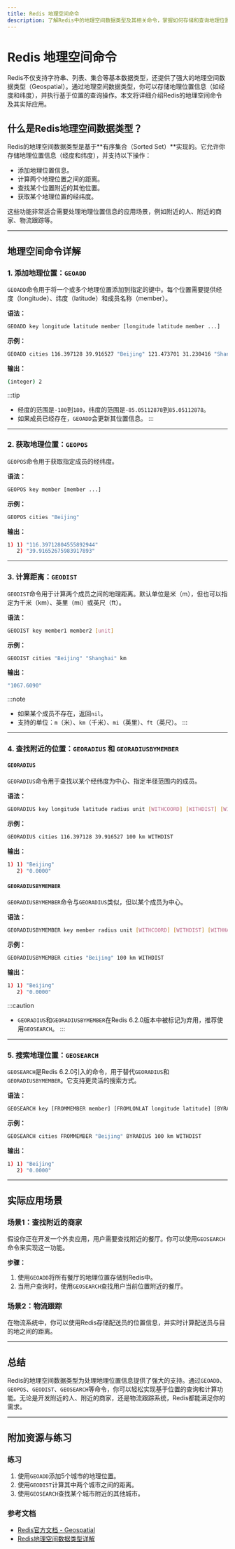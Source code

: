 ```yaml
---
title: Redis 地理空间命令
description: 了解Redis中的地理空间数据类型及其相关命令，掌握如何存储和查询地理位置信息。
---
```


# Redis 地理空间命令

Redis不仅支持字符串、列表、集合等基本数据类型，还提供了强大的地理空间数据类型（Geospatial）。通过地理空间数据类型，你可以存储地理位置信息（如经度和纬度），并执行基于位置的查询操作。本文将详细介绍Redis的地理空间命令及其实际应用。

## 什么是Redis地理空间数据类型？

Redis的地理空间数据类型是基于**有序集合（Sorted Set）**实现的。它允许你存储地理位置信息（经度和纬度），并支持以下操作：

- 添加地理位置信息。
- 计算两个地理位置之间的距离。
- 查找某个位置附近的其他位置。
- 获取某个地理位置的经纬度。

这些功能非常适合需要处理地理位置信息的应用场景，例如附近的人、附近的商家、物流跟踪等。

---

## 地理空间命令详解

### 1. 添加地理位置：`GEOADD`

`GEOADD`命令用于将一个或多个地理位置添加到指定的键中。每个位置需要提供经度（longitude）、纬度（latitude）和成员名称（member）。

**语法：**
```bash
GEOADD key longitude latitude member [longitude latitude member ...]
```

**示例：**
```bash
GEOADD cities 116.397128 39.916527 "Beijing" 121.473701 31.230416 "Shanghai"
```

**输出：**
```bash
(integer) 2
```

:::tip
- 经度的范围是`-180`到`180`，纬度的范围是`-85.05112878`到`85.05112878`。
- 如果成员已经存在，`GEOADD`会更新其位置信息。
:::

---

### 2. 获取地理位置：`GEOPOS`

`GEOPOS`命令用于获取指定成员的经纬度。

**语法：**
```bash
GEOPOS key member [member ...]
```

**示例：**
```bash
GEOPOS cities "Beijing"
```

**输出：**
```bash
1) 1) "116.39712804555892944"
   2) "39.91652675983917893"
```

---

### 3. 计算距离：`GEODIST`

`GEODIST`命令用于计算两个成员之间的地理距离。默认单位是米（m），但也可以指定为千米（km）、英里（mi）或英尺（ft）。

**语法：**
```bash
GEODIST key member1 member2 [unit]
```

**示例：**
```bash
GEODIST cities "Beijing" "Shanghai" km
```

**输出：**
```bash
"1067.6090"
```

:::note
- 如果某个成员不存在，返回`nil`。
- 支持的单位：`m`（米）、`km`（千米）、`mi`（英里）、`ft`（英尺）。
:::

---

### 4. 查找附近的位置：`GEORADIUS` 和 `GEORADIUSBYMEMBER`

#### `GEORADIUS`
`GEORADIUS`命令用于查找以某个经纬度为中心、指定半径范围内的成员。

**语法：**
```bash
GEORADIUS key longitude latitude radius unit [WITHCOORD] [WITHDIST] [WITHHASH] [COUNT count] [ASC|DESC]
```

**示例：**
```bash
GEORADIUS cities 116.397128 39.916527 100 km WITHDIST
```

**输出：**
```bash
1) 1) "Beijing"
   2) "0.0000"
```

#### `GEORADIUSBYMEMBER`
`GEORADIUSBYMEMBER`命令与`GEORADIUS`类似，但以某个成员为中心。

**语法：**
```bash
GEORADIUSBYMEMBER key member radius unit [WITHCOORD] [WITHDIST] [WITHHASH] [COUNT count] [ASC|DESC]
```

**示例：**
```bash
GEORADIUSBYMEMBER cities "Beijing" 100 km WITHDIST
```

**输出：**
```bash
1) 1) "Beijing"
   2) "0.0000"
```

:::caution
- `GEORADIUS`和`GEORADIUSBYMEMBER`在Redis 6.2.0版本中被标记为弃用，推荐使用`GEOSEARCH`。
:::

---

### 5. 搜索地理位置：`GEOSEARCH`

`GEOSEARCH`是Redis 6.2.0引入的命令，用于替代`GEORADIUS`和`GEORADIUSBYMEMBER`。它支持更灵活的搜索方式。

**语法：**
```bash
GEOSEARCH key [FROMMEMBER member] [FROMLONLAT longitude latitude] [BYRADIUS radius unit] [BYBOX width height unit] [ASC|DESC] [COUNT count] [WITHCOORD] [WITHDIST] [WITHHASH]
```

**示例：**
```bash
GEOSEARCH cities FROMMEMBER "Beijing" BYRADIUS 100 km WITHDIST
```

**输出：**
```bash
1) 1) "Beijing"
   2) "0.0000"
```

---

## 实际应用场景

### 场景1：查找附近的商家
假设你正在开发一个外卖应用，用户需要查找附近的餐厅。你可以使用`GEOSEARCH`命令来实现这一功能。

**步骤：**
1. 使用`GEOADD`将所有餐厅的地理位置存储到Redis中。
2. 当用户查询时，使用`GEOSEARCH`查找用户当前位置附近的餐厅。

### 场景2：物流跟踪
在物流系统中，你可以使用Redis存储配送员的位置信息，并实时计算配送员与目的地之间的距离。

---

## 总结

Redis的地理空间数据类型为处理地理位置信息提供了强大的支持。通过`GEOADD`、`GEOPOS`、`GEODIST`、`GEOSEARCH`等命令，你可以轻松实现基于位置的查询和计算功能。无论是开发附近的人、附近的商家，还是物流跟踪系统，Redis都能满足你的需求。

---

## 附加资源与练习

### 练习
1. 使用`GEOADD`添加5个城市的地理位置。
2. 使用`GEODIST`计算其中两个城市之间的距离。
3. 使用`GEOSEARCH`查找某个城市附近的其他城市。

### 参考文档
- [Redis官方文档 - Geospatial](https://redis.io/commands#geo)
- [Redis地理空间数据类型详解](https://redis.io/topics/data-types#geospatial)